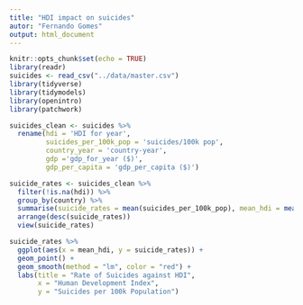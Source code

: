 ```yaml
---
title: "HDI impact on suicides"
autor: "Fernando Gomes"
output: html_document
---
```


```r
knitr::opts_chunk$set(echo = TRUE)
library(readr)
suicides <- read_csv("../data/master.csv")
library(tidyverse)
library(tidymodels)
library(openintro)
library(patchwork)
```

```r
suicides_clean <- suicides %>% 
  rename(hdi = 'HDI for year',
         suicides_per_100k_pop = 'suicides/100k pop',
         country_year = 'country-year',
         gdp ='gdp_for_year ($)',
         gdp_per_capita = 'gdp_per_capita ($)') 
```

```r
suicide_rates <- suicides_clean %>%
  filter(!is.na(hdi)) %>%
  group_by(country) %>%
  summarise(suicide_rates = mean(suicides_per_100k_pop), mean_hdi = mean(hdi)) %>% 
  arrange(desc(suicide_rates))
  view(suicide_rates)
```

```r
suicide_rates %>%
  ggplot(aes(x = mean_hdi, y = suicide_rates)) + 
  geom_point() +
  geom_smooth(method = "lm", color = "red") +
  labs(title = "Rate of Suicides against HDI",
       x = "Human Development Index",
       y = "Suicides per 100k Population")
``` 

